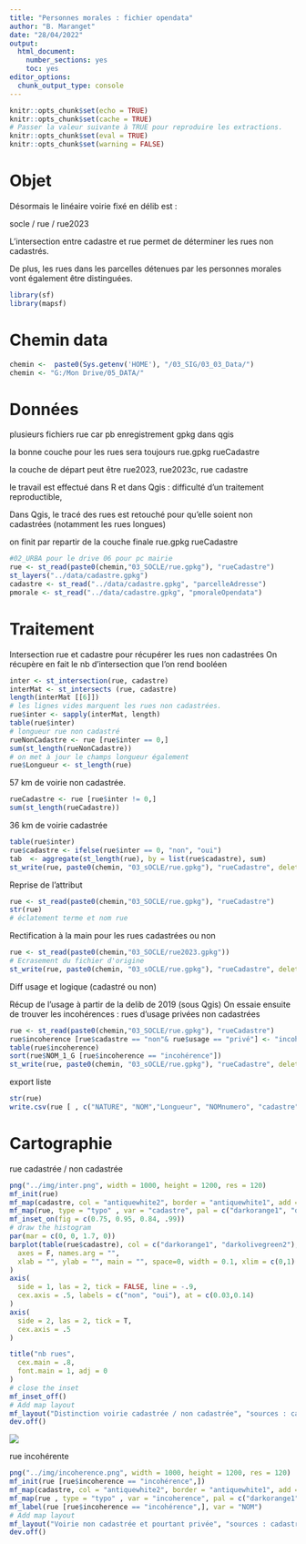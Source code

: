 ```yaml
---
title: "Personnes morales : fichier opendata"
author: "B. Maranget"
date: "28/04/2022"
output: 
  html_document: 
    number_sections: yes
    toc: yes
editor_options: 
  chunk_output_type: console
---
```



```r
knitr::opts_chunk$set(echo = TRUE)
knitr::opts_chunk$set(cache = TRUE)
# Passer la valeur suivante à TRUE pour reproduire les extractions.
knitr::opts_chunk$set(eval = TRUE)
knitr::opts_chunk$set(warning = FALSE)
```


# Objet

Désormais le linéaire voirie fixé en délib est  :

socle / rue / rue2023

L'intersection entre cadastre et rue permet de déterminer les rues non cadastrés.

De plus, les rues dans les parcelles détenues par les personnes morales vont également être distinguées.

```r
library(sf)
library(mapsf)
```


# Chemin data


```r
chemin <-  paste0(Sys.getenv('HOME'), "/03_SIG/03_03_Data/")
chemin <- "G:/Mon Drive/05_DATA/"
```


# Données

plusieurs fichiers rue car pb enregistrement gpkg dans qgis

la bonne couche pour les rues sera toujours rue.gpkg rueCadastre

la couche de départ peut être rue2023, rue2023c, rue cadastre

le travail est effectué dans R et dans Qgis : difficulté d'un traitement reproductible,

Dans Qgis, le tracé des rues est retouché pour qu'elle soient non cadastrées (notamment les rues longues)

on finit par repartir de la couche finale rue.gpkg rueCadastre

```r
#02_URBA pour le drive 06 pour pc mairie
rue <- st_read(paste0(chemin,"03_SOCLE/rue.gpkg"), "rueCadastre")
st_layers("../data/cadastre.gpkg") 
cadastre <- st_read("../data/cadastre.gpkg", "parcelleAdresse")
pmorale <- st_read("../data/cadastre.gpkg", "pmoraleOpendata")
```


# Traitement

Intersection rue et cadastre pour récupérer les rues non cadastrées
On récupère en fait le nb d'intersection que l'on rend booléen

```r
inter <- st_intersection(rue, cadastre)
interMat <- st_intersects (rue, cadastre)
length(interMat [[6]])
# les lignes vides marquent les rues non cadastrées.
rue$inter <- sapply(interMat, length)
table(rue$inter)
# longueur rue non cadastré
rueNonCadastre <- rue [rue$inter == 0,]
sum(st_length(rueNonCadastre))
# on met à jour le champs longueur également
rue$Longueur <- st_length(rue)
```

57 km de voirie non cadastrée.

```r
rueCadastre <- rue [rue$inter != 0,]
sum(st_length(rueCadastre))
```

36 km de voirie cadastrée


```r
table(rue$inter)
rue$cadastre <- ifelse(rue$inter == 0, "non", "oui") 
tab  <- aggregate(st_length(rue), by = list(rue$cadastre), sum)
st_write(rue, paste0(chemin, "03_sOCLE/rue.gpkg"), "rueCadastre", delete_layer = T)
```


Reprise de l'attribut

```r
rue <- st_read(paste0(chemin,"03_SOCLE/rue.gpkg"), "rueCadastre")
str(rue)
# éclatement terme et nom rue

```


Rectification à la main pour les rues cadastrées ou non

```r
rue <- st_read(paste0(chemin,"03_SOCLE/rue2023.gpkg"))
# Ecrasement du fichier d'origine
st_write(rue, paste0(chemin, "03_sOCLE/rue.gpkg"), "rueCadastre", delete_layer = T)
```

Diff usage et logique (cadastré ou non)


Récup de l'usage à partir de la delib de 2019 (sous Qgis)
On essaie ensuite de trouver les incohérences : rues d'usage privées non cadastrées

```r
rue <- st_read(paste0(chemin,"03_SOCLE/rue.gpkg"), "rueCadastre")
rue$incoherence [rue$cadastre == "non"& rue$usage == "privé"] <- "incohérence"
table(rue$incoherence)
sort(rue$NOM_1_G [rue$incoherence == "incohérence"])
st_write(rue, paste0(chemin, "03_sOCLE/rue.gpkg"), "rueCadastre", delete_layer = T)
```

export liste


```r
str(rue)
write.csv(rue [ , c("NATURE", "NOM","Longueur", "NOMnumero", "cadastre", "usage", "incoherence"), drop = TRUE], "../data/ruePriveNonCadastre.csv",  fileEncoding = "UTF-8")
```





# Cartographie


rue cadastrée / non cadastrée

```r
png("../img/inter.png", width = 1000, height = 1200, res = 120)
mf_init(rue)
mf_map(cadastre, col = "antiquewhite2", border = "antiquewhite1", add = T)
mf_map(rue, type = "typo" , var = "cadastre", pal = c("darkorange1", "darkolivegreen2"), leg_pos = NA, add = T)
mf_inset_on(fig = c(0.75, 0.95, 0.84, .99))
# draw the histogram
par(mar = c(0, 0, 1.7, 0))
barplot(table(rue$cadastre), col = c("darkorange1", "darkolivegreen2"), border = NA,
  axes = F, names.arg = "",
  xlab = "", ylab = "", main = "", space=0, width = 0.1, xlim = c(0,1)
)
axis(
  side = 1, las = 2, tick = FALSE, line = -.9,
  cex.axis = .5, labels = c("non", "oui"), at = c(0.03,0.14)
)
axis(
  side = 2, las = 2, tick = T, 
  cex.axis = .5
)

title("nb rues",
  cex.main = .8,
  font.main = 1, adj = 0
)
# close the inset
mf_inset_off()
# Add map layout
mf_layout("Distinction voirie cadastrée / non cadastrée", "sources : cadastre 2022 & rues")
dev.off()
```

![](../img/inter.png)

rue incohérente


```r
png("../img/incoherence.png", width = 1000, height = 1200, res = 120)
mf_init(rue [rue$incoherence == "incohérence",])
mf_map(cadastre, col = "antiquewhite2", border = "antiquewhite1", add = T)
mf_map(rue , type = "typo" , var = "incoherence", pal = c("darkorange1", "darkolivegreen2"), leg_pos = NA, add = T)
mf_label(rue [rue$incoherence == "incohérence",], var = "NOM")
# Add map layout
mf_layout("Voirie non cadastrée et pourtant privée", "sources : cadastre 2022 & rues")
dev.off()
```

